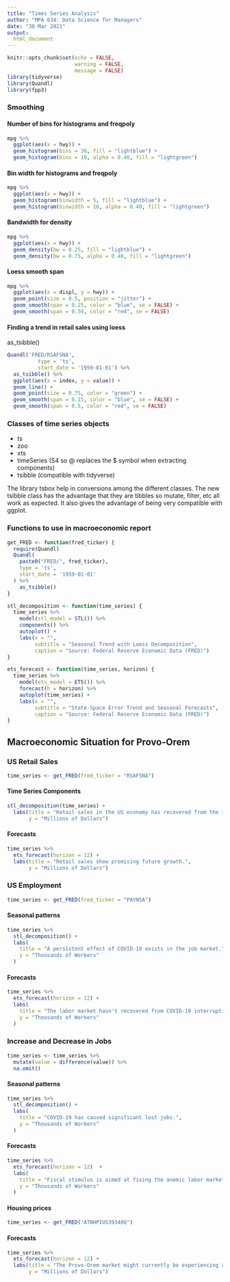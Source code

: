 ```yaml
---
title: "Times Series Analysis"
author: "MPA 634: Data Science for Managers"
date: "30 Mar 2021"
output:
  html_document
---
```


```r
knitr::opts_chunk$set(echo = FALSE,
                      warning = FALSE,
                      message = FALSE)
library(tidyverse)
library(Quandl)
library(fpp3)
```

### Smoothing

#### Number of bins for histograms and freqpoly

```r
mpg %>% 
  ggplot(aes(x = hwy)) +
  geom_histogram(bins = 30, fill = "lightblue") +
  geom_histogram(bins = 10, alpha = 0.40, fill = "lightgreen")
```

#### Bin width for histograms and freqpoly

```r
mpg %>% 
  ggplot(aes(x = hwy)) +
  geom_histogram(binwidth = 5, fill = "lightblue") +
  geom_histogram(binwidth = 10, alpha = 0.40, fill = "lightgreen")
```

#### Bandwidth for density

```r
mpg %>% 
  ggplot(aes(x = hwy)) +
  geom_density(bw = 0.25, fill = "lightblue") +
  geom_density(bw = 0.75, alpha = 0.40, fill = "lightgreen")
```

#### Loess smooth span

```r
mpg %>% 
  ggplot(aes(x = displ, y = hwy)) +
  geom_point(size = 0.5, position = "jitter") +
  geom_smooth(span = 0.25, color = "blue", se = FALSE) +
  geom_smooth(span = 0.50, color = "red", se = FALSE)
```

#### Finding a trend in retail sales using loess

as_tsibble()

```r
Quandl('FRED/RSAFSNA',
          type = 'ts',
          start_date = '1959-01-01') %>% 
  as_tsibble() %>% 
  ggplot(aes(x = index, y = value)) +
  geom_line() +
  geom_point(size = 0.75, color = "green") +
  geom_smooth(span = 0.15, color = "blue", se = FALSE) +
  geom_smooth(span = 0.5, color = "red", se = FALSE)
```

### Classes of time series objects

-   ts
-   zoo
-   xts
-   timeSeries (S4 so \@ replaces the \$ symbol when extracting components)
-   tsibble (compatible with tidyverse)

The library tsbox help in conversions among the different classes. The new tsibble class has the advantage that they are tibbles so mutate, filter, etc all work as expected. It also gives the advantage of being very compatible with ggplot.

### Functions to use in macroeconomic report

```r
get_FRED <- function(fred_ticker) {
  require(Quandl)
  Quandl(
    paste0("FRED/", fred_ticker),
    type = 'ts',
    start_date = '1959-01-01'
  ) %>% 
    as_tsibble()
}
```

```r
stl_decomposition <- function(time_series) {
  time_series %>%
    model(stl_model = STL()) %>%
    components() %>%
    autoplot() +
    labs(x = "",
         subtitle = "Seasonal Trend with Loess Decomposition",
         caption = "Source: Federal Reserve Economic Data (FRED)")
}
```

```r
ets_forecast <- function(time_series, horizon) {
  time_series %>%
    model(ets_model = ETS()) %>%
    forecast(h = horizon) %>%
    autoplot(time_series) +
    labs(x = "",
         subtitle = "State-Space Error Trend and Seasonal Forecasts",
         caption = "Source: Federal Reserve Economic Data (FRED)")
}
```

## Macroeconomic Situation for Provo-Orem

### US Retail Sales

```r
time_series <- get_FRED(fred_ticker = "RSAFSNA")
```

#### Time Series Components

```r
stl_decomposition(time_series) +
  labs(title = "Retail sales in the US economy has recovered from the initial COVID-19 shock.",
       y = "Millions of Dollars")
```

#### Forecasts

```r
time_series %>% 
  ets_forecast(horizon = 12) +
  labs(title = "Retail sales show promising future growth.",
       y = "Millions of Dollars")
```

### US Employment

```r
time_series <- get_FRED(fred_ticker = "PAYNSA")
```

#### Seasonal patterns

```r
time_series %>% 
  stl_decomposition() +
  labs(
    title = "A persistent effect of COVID-19 exists in the job market.",
    y = "Thousands of Workers"
  )
```

#### Forecasts

```r
time_series %>% 
  ets_forecast(horizon = 12) +
  labs(
    title = "The labor market hasn't recovered from COVID-19 interruptions.",
    y = "Thousands of Workers"
  )
```

### Increase and Decrease in Jobs

```r
time_series <- time_series %>% 
  mutate(value = difference(value)) %>% 
  na.omit()
```

#### Seasonal patterns

```r
time_series %>% 
  stl_decomposition() +
  labs(
    title = "COVID-19 has caused significant lost jobs.",
    y = "Thousands of Workers"
  )
```

#### Forecasts

```r
time_series %>% 
  ets_forecast(horizon = 12)  +
  labs(
    title = "Fiscal stimulus is aimed at fixing the anemic labor market",
    y = "Thousands of Workers"
  )
```

#### Housing prices

```r
time_series <- get_FRED("ATNHPIUS39340Q")
```

#### Forecasts

```r
time_series %>% 
  ets_forecast(horizon = 12) +
  labs(title = "The Provo-Orem market might currently be experiencing a speculative bubble.",
       y = "Millions of Dollars")
```
